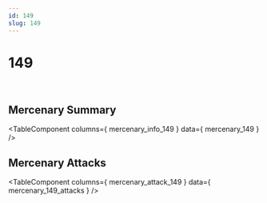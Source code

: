 ```yaml
---
id: 149
slug: 149
---
```



# 149

<div style = {{ display: "flex" }}>
    <Image img={require('@site/static/img/mercenaries/illust/thum_char_view_n_149.jpg')}/>
    <Image img={require('@site/static/img/mercenaries/illust/thum_char_view_o_149.jpg')}/>
</div>

## Mercenary Summary

<TableComponent
  columns={ mercenary_info_149 }
  data={ mercenary_149 }
/>

## Mercenary Attacks

<TableComponent
  columns={ mercenary_attack_149 }
  data={ mercenary_149_attacks }
/>